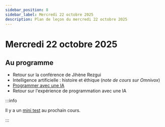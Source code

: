 ```yaml
---
sidebar_position: 8
sidebar_label: Mercredi 22 octobre 2025
description: Plan de leçon du mercredi 22 octobre 2025
---
```


# Mercredi 22 octobre 2025

## Au programme

- Retour sur la conférence de Jihène Rezgui
- Intelligence artificielle : histoire et éthique (*note de cours sur Omnivox*)
- [Programmer avec une IA](../notes_de_cours/theme_2/programmer_avec_IA.mdx)
- Retour sur l'expérience de programmation avec une IA

:::info

Il y a un [mini test](../evaluations/minitest_2.mdx) au prochain cours.

:::